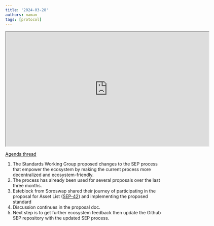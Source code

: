 ```yaml
---
title: '2024-03-28'
authors: naman
tags: [protocol]
---
```


<iframe
  src="https://drive.google.com/file/d/1Gztue3zvZBQzVPshM0_Yy8ntYh7Bk33d/preview"
  width="640"
  height="360"
  allow="autoplay"
></iframe>

[Agenda thread](https://github.com/stellar/stellar-protocol/discussions/1475)

1. The Standards Working Group proposed changes to the SEP process that empower the ecosystem by making the current process more decentralized and ecosystem-friendly. 
2. The process has already been used for several proposals over the last three months.
3. Esteblock from Soroswap shared their journey of participating in the proposal for Asset List ([SEP-42](https://github.com/stellar/stellar-protocol/blob/master/ecosystem/sep-0042.md)) and implementing the proposed standard
4. Discussion continues in the proposal doc.
5. Next step is to get further ecosystem feedback then update the Github SEP repository with the updated SEP process.
